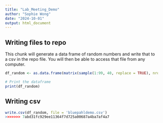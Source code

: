 ```yaml
---
title: "Lab_Meeting_Demo"
author: "Sophie Wong"
date: "2024-10-01"
output: html_document
---
```



## Writing files to repo

This chunk will generate a data frame of random numbers and write that to a csv in the repo file. You will then be able to access that file from any computer. 

```r
df_random <- as.data.frame(matrix(sample(1:99, 40, replace = TRUE), nrow = 4, ncol = 10))

# Print the dataframe
print(df_random)

```

## Writing csv

```r
write.csv(df_random, file = 'bluepahldemo.csv')
>>>>>>> 7abd31fc929ee11364f7d725a00687a4ba7af4a7

```

